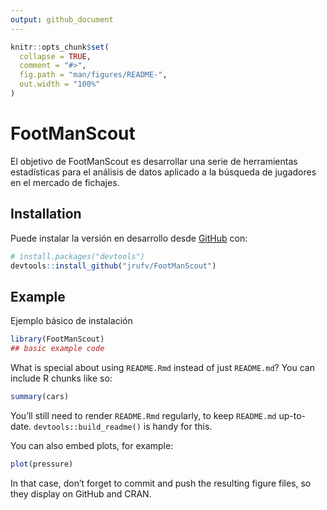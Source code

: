 ```yaml
---
output: github_document
---
```


<!-- README.md is generated from README.Rmd. Please edit that file -->

```r
knitr::opts_chunk$set(
  collapse = TRUE,
  comment = "#>",
  fig.path = "man/figures/README-",
  out.width = "100%"
)
```

# FootManScout

<!-- badges: start -->
<!-- badges: end -->

El objetivo de FootManScout es desarrollar una serie de herramientas
estadísticas para el análisis de datos aplicado a la búsqueda de jugadores en el
mercado de fichajes.

## Installation

Puede instalar la versión en desarrollo desde [GitHub](https://github.com/) con:

``` r
# install.packages("devtools")
devtools::install_github("jrufv/FootManScout")
```

## Example

Ejemplo básico de instalación

```r
library(FootManScout)
## basic example code
```

What is special about using `README.Rmd` instead of just `README.md`? You can include R chunks like so:

```r
summary(cars)
```

You'll still need to render `README.Rmd` regularly, to keep `README.md` up-to-date. `devtools::build_readme()` is handy for this.

You can also embed plots, for example:

```r
plot(pressure)
```

In that case, don't forget to commit and push the resulting figure files, so they display on GitHub and CRAN.
